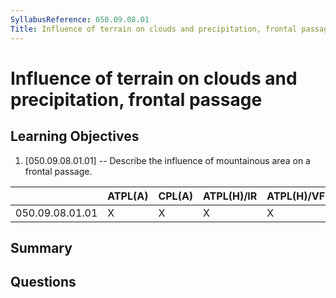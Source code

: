 ```yaml
---
SyllabusReference: 050.09.08.01
Title: Influence of terrain on clouds and precipitation, frontal passage
---
```


# Influence of terrain on clouds and precipitation, frontal passage

## Learning Objectives

1. [050.09.08.01.01] -- Describe the influence of mountainous area on a frontal
   passage.

|                 | ATPL(A) | CPL(A) | ATPL(H)/IR | ATPL(H)/VFR | CPL(H) | IR  | CBIR(A) |
| --------------- | ------- | ------ | ---------- | ----------- | ------ | --- | ------- |
| 050.09.08.01.01 | X       | X      | X          | X           | X      | X   | X       |

## Summary

## Questions
